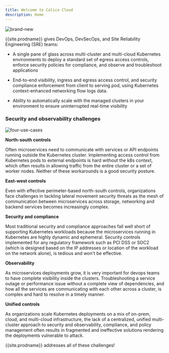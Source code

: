 ```yaml
---
title: Welcome to Calico Cloud
description: Home
---
```


![brand-new]({{site.baseurl}}/images/brand-new.png)

{{site.prodname}} gives DevOps, DevSecOps, and Site Reliability Engineering (SRE) teams:

- A single pane of glass across multi-cluster and multi-cloud Kubernetes environments to deploy a standard set of egress access controls, enforce security policies for compliance, and observe and troubleshoot applications 

- End-to-end visibility, ingress and egress access control, and security compliance enforcement from client to serving pod, using Kubernetes context-enhanced networking flow logs data. 

- Ability to automatically scale with the managed clusters in your environment to ensure uninterrupted real-time visibility

### Security and observability challenges

![four-use-cases]({{site.baseurl}}/images/four-use-cases.png)

**North-south controls**

Often microservices need to communicate with services or API endpoints running outside the Kubernetes cluster. Implementing access control from Kubernetes pods to external endpoints is hard without the k8s context, which often results in allowing traffic from the entire cluster or a set of worker nodes. Neither of these workarounds is a good security posture. 

**East-west controls**

Even with effective perimeter-based north-south controls, organizations face challenges in tackling lateral movement security threats as the mesh of communication between microservices across storage, networking and backend services becomes increasingly complex.

**Security and compliance**

 Most traditional security and compliance approaches fall well short of supporting Kubernetes workloads because the microservices running in Kubernetes are highly dynamic and ephemeral. Security controls implemented for any regulatory framework such as PCI DSS or SOC2 (which is designed based on the IP addresses or location of the workload on the network alone), is tedious and won't be effective.

**Observability**

As microservices deployments grow, it is very important for devops teams to have complete visibility inside the clusters. Troubleshooting a service outage or performance issue without a complete view of dependencies, and how all the services are communicating with each other across a cluster, is complex and hard to resolve in a timely manner. 

**Unified controls**

 As organizations scale Kubernetes deployments on a mix of on-prem, cloud, and multi-cloud infrastructure, the lack of a centralized, unified multi-cluster approach to security and observability, compliance, and policy management often results in fragmented and ineffective solutions rendering the deployments vulnerable to attack. 

{{site.prodname}} addresses all of these challenges! 